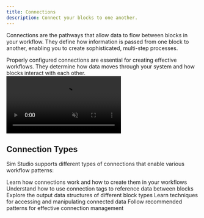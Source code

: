 ```yaml
---
title: Connections
description: Connect your blocks to one another.
---
```



Connections are the pathways that allow data to flow between blocks in your workflow. They define how information is passed from one block to another, enabling you to create sophisticated, multi-step processes.

<Callout type="info">
  Properly configured connections are essential for creating effective workflows. They determine how data moves through your system and how blocks interact with each other.
</Callout>

<div>
  <video 
    autoPlay 
    loop 
    muted 
    playsInline
    className="w-full"
    src="/connections.mp4"
  >
  </video>
</div>

## Connection Types

Sim Studio supports different types of connections that enable various workflow patterns:

<Cards>
  <Card title="Connection Basics" href="/connections/basics">
    Learn how connections work and how to create them in your workflows
  </Card>
  <Card title="Connection Tags" href="/connections/tags">
    Understand how to use connection tags to reference data between blocks
  </Card>
  <Card title="Data Structure" href="/connections/data-structure">
    Explore the output data structures of different block types
  </Card>
  <Card title="Accessing Data" href="/connections/accessing-data">
    Learn techniques for accessing and manipulating connected data
  </Card>
  <Card title="Best Practices" href="/connections/best-practices">
    Follow recommended patterns for effective connection management
  </Card>
</Cards>

